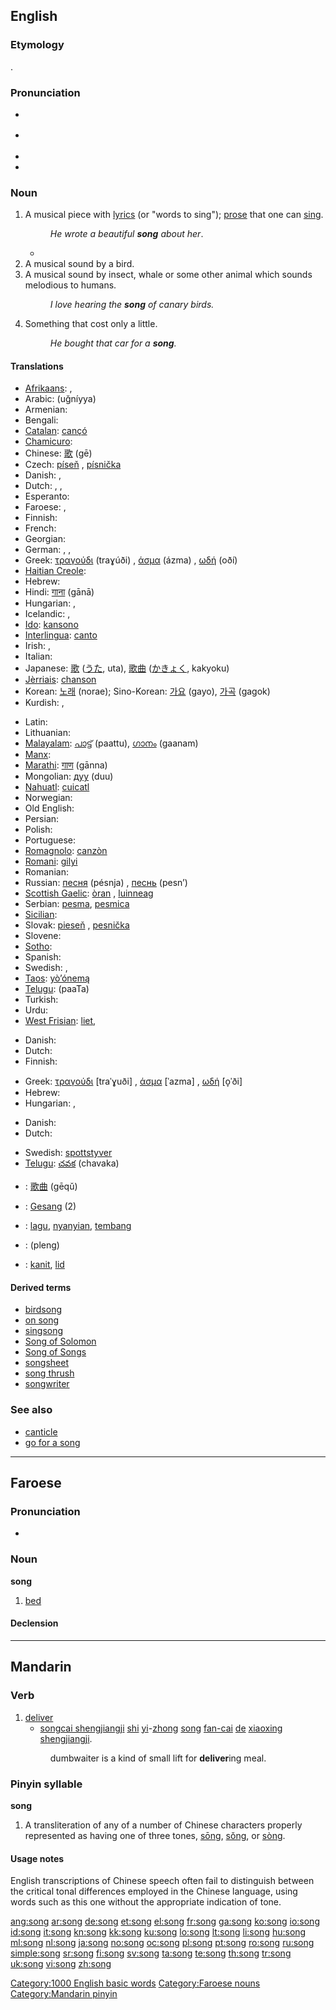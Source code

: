 {{wikipedia|Song}}
{{also|sōng|sǒng|sòng|sông}}
==English==

===Etymology===
{{etyl|ang}} {{term|sang}}.

===Pronunciation===
* {{a|UK}} {{IPA|/sɒŋ/}}
* {{a|US}} {{IPA|/sɔːŋ/|{{a|cot-caught}} /sɑːŋ/}}
* {{audio|en-us-song.ogg|Audio (US)}}
* {{rhymes|ɒŋ}}

===Noun===
{{en-noun}}

# A musical piece with [[lyrics]] (or "words to sing"); [[prose]] that one can [[sing]].
#: ''He wrote a beautiful '''song''' about her''.
#* {{quote-book|1852|Mrs M.A. Thompson|chapter=The Tutor's Daughter|Graham's American Monthly Magazine of Literature, Art, and Fashion|page=266|url=http://books.google.com/books?id=hdcRAAAAYAAJ&pg=PA266
|passage=In the lightness of my heart I sang catches of '''songs''' as my horse gayly bore me along the well-remembered road.}}
# A musical sound by a bird.
# A musical sound by insect, whale or some other animal which sounds melodious to humans.
#: ''I love hearing the '''song''' of canary birds.''
# Something that cost only a little.
#: ''He bought that car for a '''song'''.''

====Translations====
{{trans-top|music with words}}
* [[Afrikaans]]: {{t+|af|lied|xs=Afrikaans}},  {{t|af|liedjie|xs=Afrikaans}}
* Arabic: {{Arab|[[اغنية|أغنية]]}} (uğníyya) {{f}}
* Armenian: {{t|hy|երգ|tr=erg}}
* Bengali: {{tø|bn|গান|tr=gān|sc=Beng}}
* [[Catalan]]: [[cançó]] {{f}}
* [[Chamicuro]]: {{tø|ccc|usma'chachi}}
* Chinese: [[歌]] (gē)
* Czech: [[píseň]] {{f}}, [[písnička]] {{f}}
* Danish: {{t+|da|sang|c}}, {{t+|da|vise|c}}
* Dutch: {{t+|nl|lied|n}}, {{t-|nl|liedje|n}}, {{t+|nl|nummer}}
* Esperanto: {{t-|eo|kanto|xs=Esperanto}}
* Faroese: {{t-|fo|sangur|m|xs=Faroese}}, {{t-|fo|songur|m|xs=Faroese}}
* Finnish: {{t+|fi|laulu}}
* French: {{t+|fr|chanson|f}}
* Georgian: {{t|ka|სიმღერა|tr=simǧera|sc=Geor|xs=Georgian}}
* German: {{t+|de|Lied|n}},  {{t+|de|Gesang|m}},  {{t|de|Song|m}}
* Greek: [[τραγούδι]] (traɣúði) {{n}}, [[άσμα]] (ázma) {{n}}, [[ωδή]] (oðí) {{f}}
* [[Haitian Creole]]: {{tø|ht|chante}}
* Hebrew: {{he-translation|שיר|shír}} {{m}}
* Hindi: [[गाना]] (gānā) {{m}}
* Hungarian: {{t+|hu|ének}}, {{t+|hu|dal}}
* Icelandic: {{t+|is|söngur|m}}, {{t+|is|lag|n}}
* [[Ido]]: [[kansono]]
* [[Interlingua]]: [[canto]]
* Irish: {{t+|ga|amhrán|m|xs=Irish}}, {{t+|ga|ceol|m|xs=Irish}}
* Italian: {{t+|it|canzone|f}}
* Japanese: [[歌]] ([[うた]], uta), [[歌曲]] ([[かきょく]], kakyoku)
* [[Jèrriais]]: [[chanson#Jèrriais|chanson]] {{f}}
* Korean: [[노래]] (norae); Sino-Korean: [[가요]] (gayo), [[가곡]] (gagok)
* Kurdish: {{t+|ku|stiran|f}}, {{t+|ku|گۆرانی|sc=ku-Arab}}
{{trans-mid}}
* Latin: {{t+|la|carmen}}
* Lithuanian: {{t+|lt|daina|f|xs=Lithuanian}}
* [[Malayalam]]: [[പാട്ട്]] (paattu), [[ഗാനം]] (gaanam)
* [[Manx]]: {{t-|gv|arrane|xs=Manx}}
* [[Marathi]]: [[गाण]] (gānna)
* Mongolian: [[дуу]] (duu)
* [[Nahuatl]]: [[cuicatl]]
* Norwegian: {{t+|no|sang}}
* Old English: {{t-|ang|dream|alt=drēam|xs=Old English}}
* Persian: {{t|fa|آهنگ |tr=âhang|sc=fa-Arab|xs=Persian}}
* Polish: {{t+|pl|piosenka|f}}
* Portuguese: {{t+|pt|canção|f}}
* [[Romagnolo]]: [[canzòn]] {{f}}
* [[Romani]]: [[gilyi]] {{f}}
* Romanian: {{t-|ro|cântec|n}}
* Russian: [[песня]] (pésnja) {{f}}, [[песнь]] (pesn’) {{f}}
* [[Scottish Gaelic]]: [[òran]] {{m}}, [[luinneag]] {{f}}
* Serbian: [[pesma]], [[pesmica]]
* [[Sicilian]]: {{t|scn|canzùna|f|xs=Sicilian}}
* Slovak: [[pieseň#Slovak|pieseň]] {{f}}, [[pesnička#Slovak|pesnička]] {{f}}
* Slovene: {{t+|sl|pesem|f}}
* [[Sotho]]: {{t+|st|pina|xs=Sotho}}
* Spanish: {{t+|es|canción|f}}
* Swedish: {{t+|sv|sång}}, {{t+|sv|visa}}
* [[Taos]]: [[yò’ónemą]]
* [[Telugu]]: {{t|te|పాట|sc=Telu}} (paaTa)
* Turkish: {{t+|tr|şarkı}}
* Urdu: {{t+|ur|گانا|m|tr=gānā|sc=ur-Arab|xs=Urdu}}
* [[West Frisian]]: [[liet]], {{t-|fy|sang|xs=West Frisian}}
{{trans-bottom}}

{{trans-see|sound of a bird|[[birdsong]]}}

{{trans-top|sound of another animal}}
* Danish: {{t+|da|sang|c}}
* Dutch: {{t+|nl|lied}}
* Finnish: {{t+|fi|laulu}}
{{trans-mid}}
* Greek: [[τραγούδι]] [traˈɣuði] {{n}}, [[άσμα]] [ˈazma] {{n}}, [[ωδή]] [o̞ˈði] {{f}}
* Hebrew: {{he-translation|שירה|shirá}} {{f}}
* Hungarian: {{t+|hu|ének}}, {{t+|hu|dal}}
{{trans-bottom}}

{{trans-top|inexpensive deal}}
* Danish: {{t+|da|slik|c}}
* Dutch: {{t+|nl|prikkie}}
{{trans-mid}}
* Swedish: [[spottstyver]]
* [[Telugu]]: [[చవక]] (chavaka)
{{trans-bottom}}

{{checktrans-top}}
* {{ttbc|Chinese}}: [[歌曲]] (gēqǔ)
* {{ttbc|German}}: [[Gesang]] {{m}} (2)
* {{ttbc|Indonesian}}: [[lagu]], [[nyanyi|nyanyian]], [[tembang]]
* {{ttbc|Thai}}: {{Thai|[[เพลง]]}} (pleng)
* {{ttbc|Volapük}}: [[kanit]], [[lid#Volapük|lid]]
{{checktrans-bottom}}

====Derived terms====
* [[birdsong]]
* [[on song]]
* [[singsong]]
* [[Song of Solomon]]
* [[Song of Songs]]
* [[songsheet]]
* [[song thrush]]
* [[songwriter]]

===See also===
* [[canticle]]
* [[go for a song]]

[[Category:1000 English basic words]]

----

==Faroese==

===Pronunciation===
* {{IPA|[sɔŋg]|lang=fo}}

===Noun===
'''song''' {{f}}

# [[bed]]

====Declension====
{{fo-decl-noun-f11|s|o|ng|ei|e}}

[[Category:Faroese nouns]]

----

==Mandarin==

===Verb===
{{cmn-verb|p|pin=sòng|pint=song4|tas=送}}

# [[deliver]]
#* [[songcai shengjiangji]] [[shi]] [[yi]]-[[zhong]] [[song]] [[fan-cai]] [[de]] [[xiaoxing]] [[shengjiangji]].
#: dumbwaiter is a kind of small lift for '''deliver'''ing meal.

===Pinyin syllable===
'''song'''

# A transliteration of any of a number of Chinese characters properly represented as having one of three tones, [[sōng]], [[sǒng]], or [[sòng]].

====Usage notes====
English transcriptions of Chinese speech often fail to distinguish between the critical tonal differences employed in the Chinese language, using words such as this one without the appropriate indication of tone.

[[Category:Mandarin pinyin]]

[[ang:song]]
[[ar:song]]
[[de:song]]
[[et:song]]
[[el:song]]
[[fr:song]]
[[ga:song]]
[[ko:song]]
[[io:song]]
[[id:song]]
[[it:song]]
[[kn:song]]
[[kk:song]]
[[ku:song]]
[[lo:song]]
[[lt:song]]
[[li:song]]
[[hu:song]]
[[ml:song]]
[[nl:song]]
[[ja:song]]
[[no:song]]
[[oc:song]]
[[pl:song]]
[[pt:song]]
[[ro:song]]
[[ru:song]]
[[simple:song]]
[[sr:song]]
[[fi:song]]
[[sv:song]]
[[ta:song]]
[[te:song]]
[[th:song]]
[[tr:song]]
[[uk:song]]
[[vi:song]]
[[zh:song]]